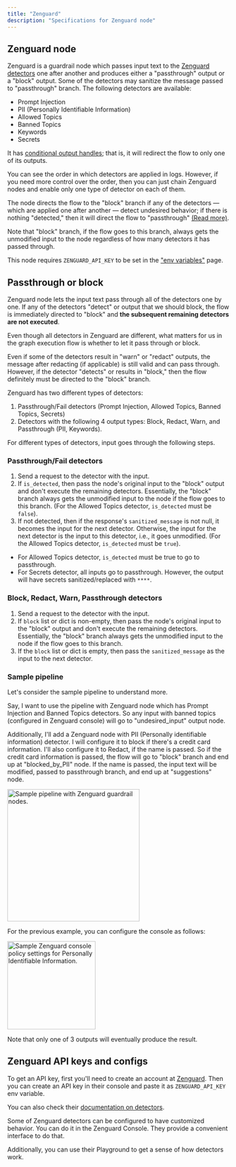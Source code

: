 ```yaml
---
title: "Zenguard"
description: "Specifications for Zenguard node"
---
```


## Zenguard node

Zenguard is a guardrail node which passes input text to the [Zenguard detectors](https://docs.zenguard.ai/detectors/prerequisites/) one after another and produces either a "passthrough" output or a "block" output. Some of the detectors may sanitize the message passed to "passthrough" branch. The following detectors are available:

- Prompt Injection
- PII (Personally Identifiable Information)
- Allowed Topics
- Banned Topics
- Keywords
- Secrets

It has [conditional output handles](/pipeline/working-with-nodes#conditional-output-handles); that is, it will redirect the flow to only one of its outputs.

<Tip>You can see the order in which detectors are applied in logs. However, if you need more control over the order, then you can just chain Zenguard nodes and enable only one type of detector on each of them.</Tip>

The node directs the flow to the "block" branch if any of the detectors — which are applied one after another — detect undesired behavior; if there is nothing "detected," then it will direct the flow to "passthrough" [(Read more)](/nodes/zenguard/#passthrough-or-block).

Note that "block" branch, if the flow goes to this branch, always gets the unmodified input to the node regardless of how many detectors it has passed through.

This node requires `ZENGUARD_API_KEY` to be set in the ["env variables"](/pipeline/env-variables) page.

## Passthrough or block

Zenguard node lets the input text pass through all of the detectors one by one. If any of the detectors "detect" or output that we should block, the flow is immediately directed to "block" and **the subsequent remaining detectors are not executed**.

Even though all detectors in Zenguard are different, what matters for us in the graph execution flow is whether to let it pass through or block.

Even if some of the detectors result in "warn" or "redact" outputs, the message after redacting (if applicable) is still valid and can pass through. However, if the detector "detects" or results in "block," then the flow definitely must be directed to the "block" branch.

Zenguard has two different types of detectors:
1. Passthrough/Fail detectors (Prompt Injection, Allowed Topics, Banned Topics, Secrets)
2. Detectors with the following 4 output types: Block, Redact, Warn, and Passthrough (PII, Keywords).

For different types of detectors, input goes through the following steps.

### Passthrough/Fail detectors
1. Send a request to the detector with the input.
2. If `is_detected`, then pass the node's original input to the "block" output and don't execute the remaining detectors. Essentially, the "block" branch always gets the unmodified input to the node if the flow goes to this branch. (For the Allowed Topics detector, `is_detected` must be `false`).
3. If not detected, then if the response's `sanitized_message` is not null, it becomes the input for the next detector. Otherwise, the input for the next detector is the input to this detector, i.e., it goes unmodified. (For the Allowed Topics detector, `is_detected` must be `true`).

* For Allowed Topics detector, `is_detected` must be true to go to passthrough.
* For Secrets detector, all inputs go to passthrough. However, the output will have secrets sanitized/replaced with `****`.

### Block, Redact, Warn, Passthrough detectors
1. Send a request to the detector with the input.
2. If `block` list or dict is non-empty, then pass the node's original input to the "block" output and don't execute the remaining detectors. Essentially, the "block" branch always gets the unmodified input to the node if the flow goes to this branch.
3. If the `block` list or dict is empty, then pass the `sanitized_message` as the input to the next detector.

### Sample pipeline

Let's consider the sample pipeline to understand more.

Say, I want to use the pipeline with Zenguard node which has Prompt Injection and Banned Topics detectors.
So any input with banned topics (configured in Zenguard console) will go to "undesired_input" output node.

Additionally, I'll add a Zenguard node with PII (Personally identifiable information) detector. I will configure it to block if there's a credit card information.
I'll also configure it to Redact, if the name is passed. So if the credit card information is passed, the flow will go to "block" branch and end up at "blocked_by_PII" node. If the name is passed, the input text
will be modified, passed to passthrough branch, and end up at "suggestions" node.

<Frame caption="Pipeline which sends description about the person's life to LLM. Before sending, it checks for Prompt Injection and Banned Topics. Then it will filter out PII and pass redacted (if it contains name) output to LLM and get its response.">
<img height="300" src="/images/pipeline-builder/zenguard-example.png" alt="Sample pipeline with Zenguard guardrail nodes."/>
</Frame>

For the previous example, you can configure the console as follows:

<Frame caption="Zenguard console configuration for the previous example.">
<img width="200" src="/images/pipeline-builder/zenguard-console-example.png" alt="Sample Zenguard console policy settings for Personally Identifiable Information."/>
</Frame>

Note that only one of 3 outputs will eventually produce the result.

## Zenguard API keys and configs

To get an API key, first you'll need to create an account at [Zenguard](https://zenguard.ai).
Then you can create an API key in their console and paste it as `ZENGUARD_API_KEY` env variable.

You can also check their [documentation on detectors](https://docs.zenguard.ai/detectors/prerequisites/).

Some of Zenguard detectors can be configured to have customized behavior. You can do it in the Zenguard Console. They provide a convenient interface to do that.

Additionally, you can use their Playground to get a sense of how detectors work.
